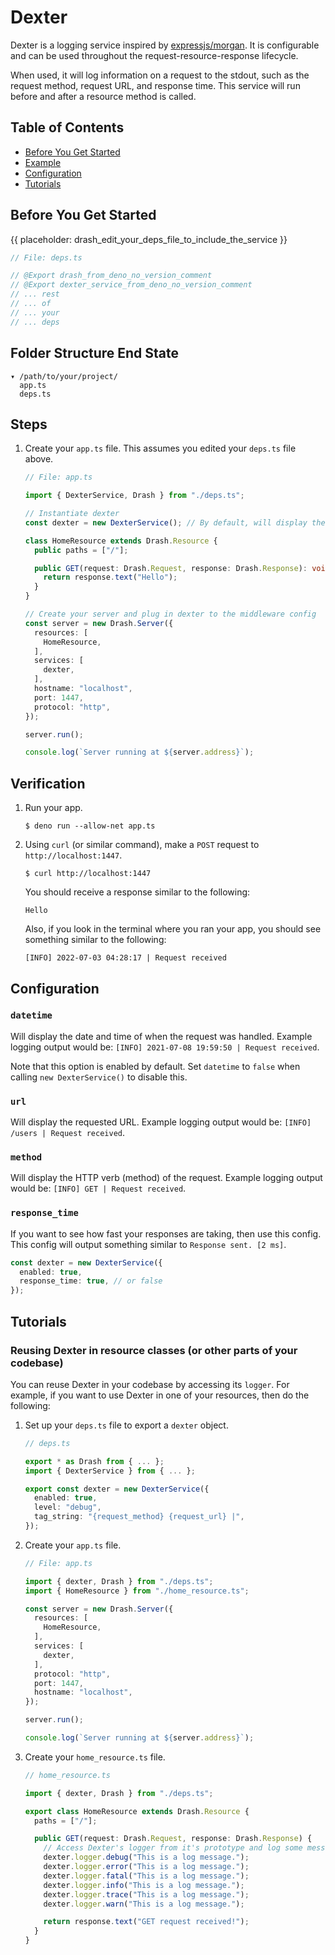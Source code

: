 # Dexter

Dexter is a logging service inspired by
[expressjs/morgan](https://github.com/expressjs/morgan). It is configurable and
can be used throughout the request-resource-response lifecycle.

When used, it will log information on a request to the stdout, such as the
request method, request URL, and response time. This service will run before and
after a resource method is called.

## Table of Contents

- [Before You Get Started](#before-you-get-started)
- [Example](#example)
- [Configuration](#configuration)
- [Tutorials](#tutorials)

## Before You Get Started

{{ placeholder: drash_edit_your_deps_file_to_include_the_service }}

```typescript
// File: deps.ts

// @Export drash_from_deno_no_version_comment
// @Export dexter_service_from_deno_no_version_comment
// ... rest
// ... of
// ... your
// ... deps
```

## Folder Structure End State

```text
▾ /path/to/your/project/
  app.ts
  deps.ts
```

## Steps

1. Create your `app.ts` file. This assumes you edited your `deps.ts` file above.

   ```typescript
   // File: app.ts

   import { DexterService, Drash } from "./deps.ts";

   // Instantiate dexter
   const dexter = new DexterService(); // By default, will display the date and time of the request

   class HomeResource extends Drash.Resource {
     public paths = ["/"];

     public GET(request: Drash.Request, response: Drash.Response): void {
       return response.text("Hello");
     }
   }

   // Create your server and plug in dexter to the middleware config
   const server = new Drash.Server({
     resources: [
       HomeResource,
     ],
     services: [
       dexter,
     ],
     hostname: "localhost",
     port: 1447,
     protocol: "http",
   });

   server.run();

   console.log(`Server running at ${server.address}`);
   ```

## Verification

1. Run your app.

   ```shell
   $ deno run --allow-net app.ts
   ```

2. Using `curl` (or similar command), make a `POST` request to
   `http://localhost:1447`.

   ```shell
   $ curl http://localhost:1447
   ```

   You should receive a response similar to the following:

   ```text
   Hello
   ```

   Also, if you look in the terminal where you ran your app, you should see
   something similar to the following:

   ```text
   [INFO] 2022-07-03 04:28:17 | Request received
   ```

## Configuration

### `datetime`

Will display the date and time of when the request was handled. Example logging
output would be: `[INFO] 2021-07-08 19:59:50 | Request received`.

Note that this option is enabled by default. Set `datetime` to `false` when
calling `new DexterService()` to disable this.

### `url`

Will display the requested URL. Example logging output would be:
`[INFO] /users | Request received`.

### `method`

Will display the HTTP verb (method) of the request. Example logging output would
be: `[INFO] GET | Request received`.

### `response_time`

If you want to see how fast your responses are taking, then use this config.
This config will output something similar to `Response sent. [2 ms]`.

```typescript
const dexter = new DexterService({
  enabled: true,
  response_time: true, // or false
});
```

## Tutorials

### Reusing Dexter in resource classes (or other parts of your codebase)

You can reuse Dexter in your codebase by accessing its `logger`. For example, if
you want to use Dexter in one of your resources, then do the following:

1. Set up your `deps.ts` file to export a `dexter` object.

   ```typescript
   // deps.ts

   export * as Drash from { ... };
   import { DexterService } from { ... };

   export const dexter = new DexterService({
     enabled: true,
     level: "debug",
     tag_string: "{request_method} {request_url} |",
   });
   ```

2. Create your `app.ts` file.

   ```typescript
   // File: app.ts

   import { dexter, Drash } from "./deps.ts";
   import { HomeResource } from "./home_resource.ts";

   const server = new Drash.Server({
     resources: [
       HomeResource,
     ],
     services: [
       dexter,
     ],
     protocol: "http",
     port: 1447,
     hostname: "localhost",
   });

   server.run();

   console.log(`Server running at ${server.address}`);
   ```

3. Create your `home_resource.ts` file.

   ```typescript
   // home_resource.ts

   import { dexter, Drash } from "./deps.ts";

   export class HomeResource extends Drash.Resource {
     paths = ["/"];

     public GET(request: Drash.Request, response: Drash.Response) {
       // Access Dexter's logger from it's prototype and log some messages
       dexter.logger.debug("This is a log message.");
       dexter.logger.error("This is a log message.");
       dexter.logger.fatal("This is a log message.");
       dexter.logger.info("This is a log message.");
       dexter.logger.trace("This is a log message.");
       dexter.logger.warn("This is a log message.");

       return response.text("GET request received!");
     }
   }
   ```
